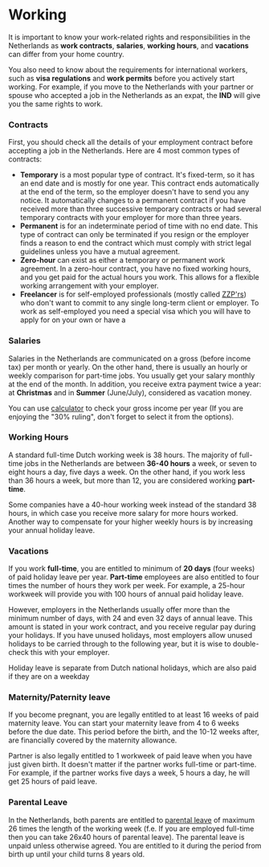 # Working

It is important to know your work-related rights and responsibilities in the Netherlands as **work contracts**, **salaries**, **working hours**, and **vacations** can differ from your home country.

You also need to know about the requirements for international workers, such as **visa regulations** and **work permits** before you actively start working. For example, if you move to the Netherlands with your partner or spouse who accepted a job in the Netherlands as an expat, the **IND** will give you the same rights to work.

### Contracts

First, you should check all the details of your employment contract before accepting a job in the Netherlands. Here are 4 most common types of contracts:

-   **Temporary** is a most popular type of contract. It's fixed-term, so it has an end date and is mostly for one year. This contract ends automatically at the end of the term, so the employer doesn't have to send you any notice. It automatically changes to a permanent contract if you have received more than three successive temporary contracts or had several temporary contracts with your employer for more than three years.
-   **Permanent** is for an indeterminate period of time with no end date. This type of contract can only be terminated if you resign or the employer finds a reason to end the contract which must comply with strict legal guidelines unless you have a mutual agreement.
-   **Zero-hour** can exist as either a temporary or permanent work agreement. In a zero-hour contract, you have no fixed working hours, and you get paid for the actual hours you work. This allows for a flexible working arrangement with your employer.
-   **Freelancer** is for self-employed professionals (mostly called [ZZP'rs](https://business.gov.nl/starting-your-business/starting-as-a-self-employed-professional/regulations-for-self-employed-professionals/)) who don't want to commit to any single long-term client or employer. To work as self-employed you need a special visa which you will have to apply for on your own or have a

### Salaries

Salaries in the Netherlands are communicated on a gross (before income tax) per month or yearly. On the other hand, there is usually an hourly or weekly comparison for part-time jobs. You usually get your salary monthly at the end of the month. In addition, you receive extra payment twice a year: at **Christmas** and in **Summer** (June/July), considered as vacation money.

You can use [calculator](https://thetax.nl/) to check your gross income per year (If you are enjoying the "30% ruling", don't forget to select it from the options).

### Working Hours

A standard full-time Dutch working week is 38 hours. The majority of full-time jobs in the Netherlands are between **36-40 hours** a week, or seven to eight hours a day, five days a week. On the other hand, if you work less than 36 hours a week, but more than 12, you are considered working **part-time**.

Some companies have a 40-hour working week instead of the standard 38 hours, in which case you receive more salary for more hours worked. Another way to compensate for your higher weekly hours is by increasing your annual holiday leave.

### Vacations

If you work **full-time**, you are entitled to minimum of **20 days** (four weeks) of paid holiday leave per year. **Part-time** employees are also entitled to four times the number of hours they work per week. For example, a 25-hour workweek will provide you with 100 hours of annual paid holiday leave.

However, employers in the Netherlands usually offer more than the minimum number of days, with 24 and even 32 days of annual leave. This amount is stated in your work contract, and you receive regular pay during your holidays. If you have unused holidays, most employers allow unused holidays to be carried through to the following year, but it is wise to double-check this with your employer.

<callout>
    Holiday leave is separate from Dutch national holidays, which are also paid
    if they are on a weekday
</callout>

### Maternity/Paternity leave

If you become pregnant, you are legally entitled to at least 16 weeks of paid maternity leave. You can start your maternity leave from 4 to 6 weeks before the due date. This period before the birth, and the 10-12 weeks after, are financially covered by the maternity allowance.

Partner is also legally entitled to 1 workweek of paid leave when you have just given birth. It doesn't matter if the partner works full-time or part-time. For example, if the partner works five days a week, 5 hours a day, he will get 25 hours of paid leave.

### Parental Leave

In the Netherlands, both parents are entitled to [parental leave](https://www.government.nl/topics/parental-leave-for-partners/applying-for-parental-leave) of maximum 26 times the length of the working week (f.e. If you are employed full-time then you can take 26x40 hours of parental leave). The parental leave is unpaid unless otherwise agreed. You are entitled to it during the period from birth up until your child turns 8 years old.
